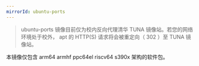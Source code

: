 ```yaml
---
mirrorId: ubuntu-ports
---
```


> ubuntu-ports 镜像目前仅为校内反向代理清华 TUNA 镜像站。若您的网络环境处于校外， apt 的 HTTP(S) 请求将会被重定向（ 302 ）至 TUNA 镜像站。

本镜像仅包含 arm64 armhf ppc64el riscv64 s390x 架构的软件包。


<UbuntuConfigGenerator ubuntuVariant="ubuntu-ports" />
